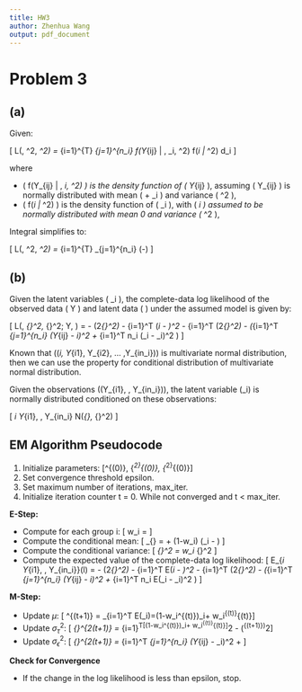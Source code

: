 ```yaml
---
title: HW3
author: Zhenhua Wang
output: pdf_document
---
```


# Problem 3
## (a)
Given:

\[ L(\mu, \sigma^2, \sigma_\tau^2) = \prod_{i=1}^{T} \prod_{j=1}^{n_i} \int f(Y_{ij} | \mu, \tau_i, \sigma^2) f(\tau_i | \sigma_\tau^2) d\tau_i \]

where

- \( f(Y_{ij} | \mu, \tau_i, \sigma^2) \) is the density function of \( Y_{ij} \), assuming \( Y_{ij} \) is normally distributed with mean \( \mu + \tau_i \) and variance \( \sigma^2 \),
- \( f(\tau_i | \sigma_\tau^2) \) is the density function of \( \tau_i \), with \( \tau_i \) assumed to be normally distributed with mean 0 and variance \( \sigma_\tau^2 \),

Integral simplifies to:

\[ L(\mu, \sigma^2, \sigma_\tau^2) = \prod_{i=1}^{T} \prod_{j=1}^{n_i} \frac{1}{\sqrt{2\pi(\sigma^2 + \sigma_\tau^2)}} \exp\left(-\frac{(Y_{ij} - \mu)^2}{2(\sigma^2 + \sigma_\tau^2)}\right) \]


## (b)
Given the latent variables \( \eta_i \), the complete-data log likelihood of the observed data \( Y \) and latent data \( \eta \) under the assumed model is given by:
  
  \[ \log L(\mu, \sigma_{\tau}^2, \sigma_{\epsilon}^2; Y, \eta) = -\frac{T}{2} \log(2\pi \sigma_{\tau}^2) - \frac{1}{2 \sigma_{\tau}^2} \sum_{i=1}^T (\eta_i - \mu)^2 - \sum_{i=1}^T \frac{n_i}{2} \log(2\pi \sigma_{\epsilon}^2) - \frac{1}{2 \sigma_{\epsilon}^2} \left(\sum_{i=1}^T \sum_{j=1}^{n_i} (Y_{ij} - \overline{Y}_i)^2 + \sum_{i=1}^T n_i (\overline{Y}_i - \eta_i)^2 \right) \]

Known that \((\eta_i, Y_{i1}, Y_{i2}, ... ,Y_{in_i})\) is multivariate normal distribution, then we can use the property for conditional distribution of multivariate normal distribution. 

Given the observations \((Y_{i1}, \dots, Y_{in_i})\), the latent variable \(\eta_i\) is normally distributed conditioned on these observations:
  
  \[ \eta_i \mid Y_{i1}, \dots, Y_{in_i} \sim N(\mu_{\eta}, \sigma_{\eta}^2) \]

## EM Algorithm Pseudocode

1. Initialize parameters:
   \[\mu^{(0)}, {\sigma_\tau^2}^{(0)}, {\sigma_\epsilon^2}^{(0)}\]
2. Set convergence threshold epsilon.
3. Set maximum number of iterations, max_iter.
4. Initialize iteration counter t = 0.
While not converged and t < max_iter.
 
**E-Step:**

- Compute for each group i:
       \[ w_i = \frac{\sigma_{\epsilon}^2 / n_i}{\sigma_{\tau}^2 + \sigma_{\epsilon}^2 / n_i} \]
- Compute the conditional mean:
       \[ \mu_{\eta} = \mu + (1-w_i) (\overline{Y}_i - \mu) \]
- Compute the conditional variance:
       \[ \sigma_{\eta}^2  = w_i \sigma_{\tau}^2 \]
- Compute the expected value of the complete-data log likelihood:
       \[ E_{\eta_i \mid Y_{i1}, \dots, Y_{in_i}}(l) = -\frac{T}{2} \log(2\pi \sigma_{\tau}^2) - \frac{1}{2 \sigma_{\tau}^2} \sum_{i=1}^T E(\eta_i - \mu)^2 - \sum_{i=1}^T \frac{n_i}{2} \log(2\pi \sigma_{\epsilon}^2) - \frac{1}{2 \sigma_{\epsilon}^2} \left(\sum_{i=1}^T \sum_{j=1}^{n_i} (Y_{ij} - \overline{Y}_i)^2 + \sum_{i=1}^T n_i E(\overline{Y}_i - \eta_i)^2 \right) \]
       
**M-Step:**

- Update $\mu$:
          \[ \mu^{(t+1)} = \frac{1}{T} \sum_{i=1}^T E(\eta_i)=(1-w_i^{(t)})\overline{Y}_i+ w_i^{(t)}\mu^{(t)}\]
- Update $\sigma_\tau^2$:
          \[ \sigma_{\tau}^{2(t+1)} = \frac{1}{T}\sum_{i=1}^T[(1-w_i^{(t)})\overline{Y}_i+ w_i^{(t)}\mu^{(t)}]^2 - (\mu^{(t+1)})^2\]
- Update $\sigma_\epsilon^2$:
          \[ \sigma_{\epsilon}^{2(t+1)} = \frac{1}{\sum_{i=1}^T n_i} \sum_{i=1}^T \sum_{j=1}^{n_i} (Y_{ij} - \overline{Y}_i)^2 + \frac{\sum_{i=1}^T n_i {w_i^{(t)}}^2(\overline{Y}_i - \mu^{(t)})^2}{\sum_{i=1}^Tn_i}\]
          
**Check for Convergence **

- If the change in the log likelihood is less than epsilon, stop.

